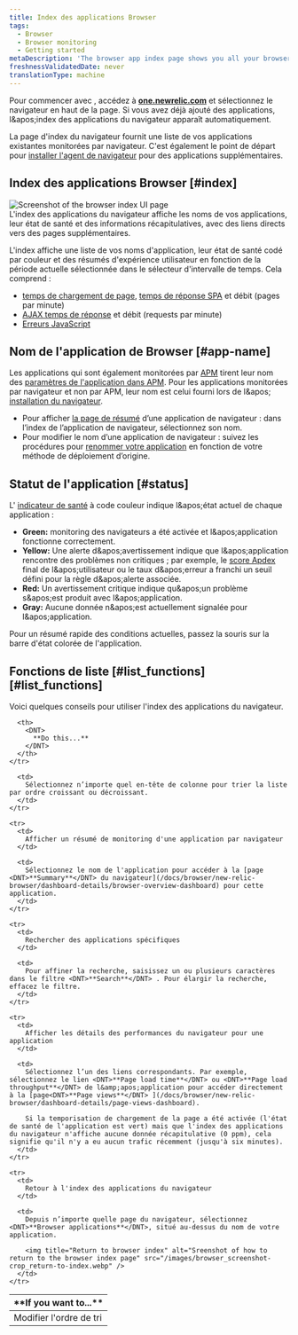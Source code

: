 ```yaml
---
title: Index des applications Browser
tags:
  - Browser
  - Browser monitoring
  - Getting started
metaDescription: 'The browser app index page shows you all your browser-monitored apps, along with their health status'
freshnessValidatedDate: never
translationType: machine
---
```


Pour commencer avec [<InlinePopover type="browser" />](/docs/browser/new-relic-browser/getting-started/introduction-new-relic-browser), accédez à <DNT>**[one.newrelic.com](https://one.newrelic.com/all-capabilities)**</DNT> et sélectionnez le navigateur en haut de la page. Si vous avez déjà ajouté des applications, l&amp;apos;index des applications du navigateur apparaît automatiquement.

La page d'index du navigateur fournit une liste de vos applications existantes monitorées par navigateur. C'est également le point de départ pour [installer l'agent de navigateur](/docs/browser/new-relic-browser/installation/install-new-relic-browser-agent) pour des applications supplémentaires.

## Index des applications Browser [#index]

<img title="Browser index UI page" alt="Screenshot of the browser index UI page" src="/images/browser_screenshot-full_index-summary.webp" />

<figcaption>
  L'index des applications du navigateur affiche les noms de vos applications, leur état de santé et des informations récapitulatives, avec des liens directs vers des pages supplémentaires.
</figcaption>

L'index affiche une liste de vos noms d'application, leur état de santé codé par couleur et des résumés d'expérience utilisateur en fonction de la période actuelle sélectionnée dans le sélecteur d'intervalle de temps. Cela comprend :

* [temps de chargement de page](/docs/browser/new-relic-browser/dashboard-details/page-views-dashboard), [temps de réponse SPA](/docs/browser/single-page-app-monitoring/use-spa-data/view-spa-data-new-relic-browser) et débit (pages par minute)
* [AJAX temps de réponse](/docs/browser/new-relic-browser/dashboard-details/ajax-dashboard) et débit (requests par minute)
* [Erreurs JavaScript](/docs/errors-inbox/browser-tab)

## Nom de l'application de Browser [#app-name]

Les applications qui sont également monitorées par [APM](/docs/apm/new-relic-apm/getting-started/welcome-new-relic-apm) tirent leur nom des [paramètres de l'application dans APM](/docs/apm/new-relic-apm/installation-configuration/naming-your-application). Pour les applications monitorées par navigateur et non par APM, leur nom est celui fourni lors de l&amp;apos; [installation du navigateur](/docs/browser/new-relic-browser/installation/install-new-relic-browser-agent).

* Pour afficher [la page de résumé](/docs/browser/new-relic-browser/dashboard-details/browser-overview-dashboard) d’une application de navigateur : dans l’index de l’application de navigateur, sélectionnez son nom.
* Pour modifier le nom d’une application de navigateur : suivez les procédures pour [renommer votre application](/docs/browser/new-relic-browser/installation-configuration/rename-browser-apps) en fonction de votre méthode de déploiement d’origine.

## Statut de l'application [#status]

L' [indicateur de santé](/docs/accounts-partnerships/education/getting-started-new-relic/glossary#health-status) à code couleur indique l&amp;apos;état actuel de chaque application :

* <DNT>**Green:**</DNT> monitoring des navigateurs a été activée et l&amp;apos;application fonctionne correctement.
* <DNT>**Yellow:**</DNT> Une alerte d&amp;apos;avertissement indique que l&amp;apos;application rencontre des problèmes non critiques ; par exemple, le [score Apdex](/docs/apm/new-relic-apm/apdex/apdex-measuring-user-satisfaction) final de l&amp;apos;utilisateur ou le taux d&amp;apos;erreur a franchi un seuil défini pour la règle d&amp;apos;alerte associée.
* <DNT>**Red:**</DNT> Un avertissement critique indique qu&amp;apos;un problème s&amp;apos;est produit avec l&amp;apos;application.
* <DNT>**Gray:**</DNT> Aucune donnée n&amp;apos;est actuellement signalée pour l&amp;apos;application.

Pour un résumé rapide des conditions actuelles, passez la souris sur la barre d'état colorée de l'application.

## Fonctions de liste [#list\_functions][#list_functions]

Voici quelques conseils pour utiliser l'index des applications du navigateur.

<table>
  <thead>
    <tr>
      <th width={200}>
        <DNT>
          **If you want to...**
        </DNT>
      </th>

      <th>
        <DNT>
          **Do this...**
        </DNT>
      </th>
    </tr>
  </thead>

  <tbody>
    <tr>
      <td>
        Modifier l'ordre de tri
      </td>

      <td>
        Sélectionnez n’importe quel en-tête de colonne pour trier la liste par ordre croissant ou décroissant.
      </td>
    </tr>

    <tr>
      <td>
        Afficher un résumé de monitoring d'une application par navigateur
      </td>

      <td>
        Sélectionnez le nom de l'application pour accéder à la [page <DNT>**Summary**</DNT> du navigateur](/docs/browser/new-relic-browser/dashboard-details/browser-overview-dashboard) pour cette application.
      </td>
    </tr>

    <tr>
      <td>
        Rechercher des applications spécifiques
      </td>

      <td>
        Pour affiner la recherche, saisissez un ou plusieurs caractères dans le filtre <DNT>**Search**</DNT> . Pour élargir la recherche, effacez le filtre.
      </td>
    </tr>

    <tr>
      <td>
        Afficher les détails des performances du navigateur pour une application
      </td>

      <td>
        Sélectionnez l’un des liens correspondants. Par exemple, sélectionnez le lien <DNT>**Page load time**</DNT> ou <DNT>**Page load throughput**</DNT> de l&amp;apos;application pour accéder directement à la [page<DNT>**Page views**</DNT> ](/docs/browser/new-relic-browser/dashboard-details/page-views-dashboard).

        Si la temporisation de chargement de la page a été activée (l'état de santé de l'application est vert) mais que l'index des applications du navigateur n'affiche aucune donnée récapitulative (0 ppm), cela signifie qu'il n'y a eu aucun trafic récemment (jusqu'à six minutes).
      </td>
    </tr>

    <tr>
      <td>
        Retour à l'index des applications du navigateur
      </td>

      <td>
        Depuis n’importe quelle page du navigateur, sélectionnez <DNT>**Browser applications**</DNT>, situé au-dessus du nom de votre application.

        <img title="Return to browser index" alt="Sreenshot of how to return to the browser index page" src="/images/browser_screenshot-crop_return-to-index.webp" />
      </td>
    </tr>
  </tbody>
</table>